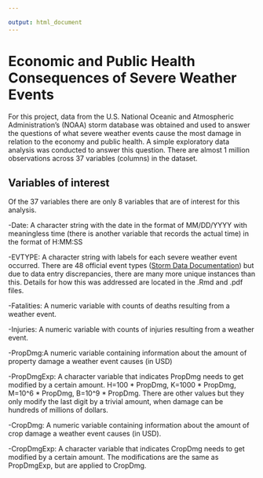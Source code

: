 ```yaml
---

output: html_document
---
```


# Economic and Public Health Consequences of Severe Weather Events
For this project, data from the U.S. National Oceanic and Atmospheric Administration’s (NOAA) storm database
was obtained and used to answer the questions of what severe weather events cause the most damage in relation
to the economy and public health. A simple exploratory data analysis was conducted to answer this question. 
There are almost 1 million observations across 37 variables (columns) in the dataset.

## Variables of interest
Of the 37 variables there are only 8 variables that are of interest for this analysis.
  
  -Date: A character string with the date in the format of MM/DD/YYYY with meaningless time
  (there is another variable that records the actual time) in the format of H:MM:SS
  
  -EVTYPE: A character string with labels for each severe weather event occurred. There are 48
  official event types ([Storm Data Documentation](https://d396qusza40orc.cloudfront.net/repdata%2Fpeer2_doc%2Fpd01016005curr.pdf)) but due to data entry discrepancies, there are many more unique instances
  than this. Details for how this was addressed are located in the .Rmd and .pdf files.
  
  -Fatalities: A numeric variable with counts of deaths resulting from a weather event.
  
  -Injuries: A numeric variable with counts of injuries resulting from a weather event.
  
  -PropDmg:A numeric variable containing information about the amount of property damage a 
  weather event causes (in USD)
  
  -PropDmgExp: A character variable that indicates PropDmg needs to get modified by a certain 
  amount. H=100 \* PropDmg, K=1000 \* PropDmg, M=10^6 \* PropDmg, B=10^9 \* PropDmg. 
  There are other values  but they only modify the last digit by a trivial amount, when damage 
  can be hundreds of millions of dollars.
  
  -CropDmg: A numeric variable containing information about the amount of crop damage a weather
  event causes (in USD).
  
  -CropDmgExp: A character variable that indicates CropDmg needs to get modified by a certain 
  amount. The modifications are the same as PropDmgExp, but are applied to CropDmg.

